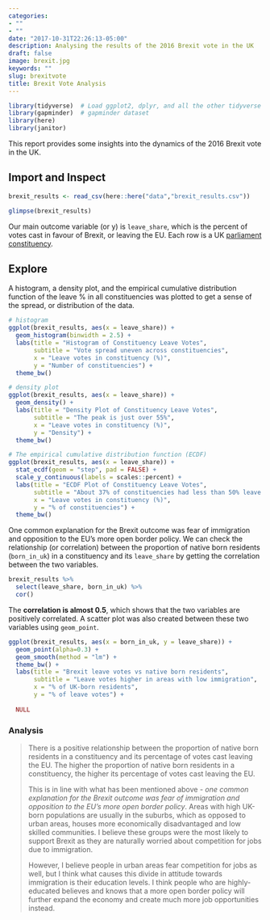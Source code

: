 ```yaml
---
categories:
- ""
- ""
date: "2017-10-31T22:26:13-05:00"
description: Analysing the results of the 2016 Brexit vote in the UK
draft: false
image: brexit.jpg
keywords: ""
slug: brexitvote
title: Brexit Vote Analysis 
---
```


```r
library(tidyverse)  # Load ggplot2, dplyr, and all the other tidyverse packages
library(gapminder)  # gapminder dataset
library(here)
library(janitor)
```

This report provides some insights into the dynamics of the 2016 Brexit vote in the UK.

## Import and Inspect

```r
brexit_results <- read_csv(here::here("data","brexit_results.csv"))

glimpse(brexit_results)
```

Our main outcome variable (or y) is `leave_share`, which is the percent of votes cast in favour of Brexit, or leaving the EU. Each row is a UK [parliament constituency](https://en.wikipedia.org/wiki/United_Kingdom_Parliament_constituencies).

## Explore

A histogram, a density plot, and the empirical cumulative distribution function of the leave % in all constituencies was plotted to get a sense of the spread, or distribution of the data.

```r

# histogram
ggplot(brexit_results, aes(x = leave_share)) +
  geom_histogram(binwidth = 2.5) + 
  labs(title = "Histogram of Constituency Leave Votes",
       subtitle = "Vote spread uneven across constituencies",
       x = "Leave votes in constituency (%)",
       y = "Number of constituencies") + 
  theme_bw()

# density plot
ggplot(brexit_results, aes(x = leave_share)) +
  geom_density() +
  labs(title = "Density Plot of Constituency Leave Votes",
       subtitle = "The peak is just over 55%", 
       x = "Leave votes in constituency (%)", 
       y = "Density") +
  theme_bw()

# The empirical cumulative distribution function (ECDF) 
ggplot(brexit_results, aes(x = leave_share)) +
  stat_ecdf(geom = "step", pad = FALSE) +
  scale_y_continuous(labels = scales::percent) +
  labs(title = "ECDF Plot of Constituency Leave Votes",
       subtitle = "About 37% of constituencies had less than 50% leave votes",
       x = "Leave votes in constituency (%)",
       y = "% of constituencies") +
  theme_bw()


```

One common explanation for the Brexit outcome was fear of immigration and opposition to the EU's more open border policy. We can check the relationship (or correlation) between the proportion of native born residents (`born_in_uk`) in a constituency and its `leave_share` by getting the correlation between the two variables.

```r
brexit_results %>% 
  select(leave_share, born_in_uk) %>% 
  cor() 
```

The **correlation is almost 0.5**, which shows that the two variables are positively correlated. A scatter plot was also created between these two variables using `geom_point`.

```r
ggplot(brexit_results, aes(x = born_in_uk, y = leave_share)) +
  geom_point(alpha=0.3) +
  geom_smooth(method = "lm") + 
  theme_bw() +
  labs(title = "Brexit leave votes vs native born residents",
       subtitle = "Leave votes higher in areas with low immigration",
       x = "% of UK-born residents",
       y = "% of leave votes") +
  
  NULL
```

### Analysis

> There is a positive relationship between the proportion of native born residents in a constituency and its percentage of votes cast leaving the EU. The higher the proportion of native born residents in a constituency, the higher its percentage of votes cast leaving the EU.
>
> This is in line with what has been mentioned above - *one common explanation for the Brexit outcome was fear of immigration and opposition to the EU's more open border policy*. Areas with high UK-born populations are usually in the suburbs, which as opposed to urban areas, houses more economically disadvantaged and low skilled communities. I believe these groups were the most likely to support Brexit as they are naturally worried about competition for jobs due to immigration.
>
> However, I believe people in urban areas fear competition for jobs as well, but I think what causes this divide in attitude towards immigration is their education levels. I think people who are highly-educated believes and knows that a more open border policy will further expand the economy and create much more job opportunities instead.
